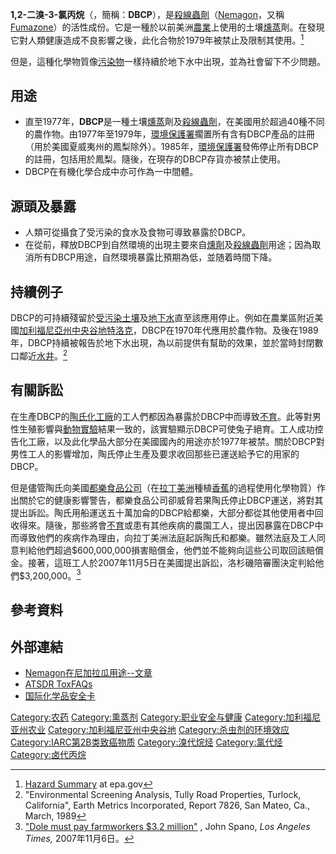 {{Chembox
| Name = 1,2-二溴-3-氯丙烷
| ImageFile = 1,2-Dibromo-3-chloropropane.svg
| ImageSizeL1 = 120px
| ImageNameL1 = 骨架式
| ImageFile1 = 1,2-Dibromo-3-chloropropane3d.png 
| ImageSizeR1 = 120px
| ImageNameR1 = 3D模型
| IUPACName = 1,2-Dibromo-3-chloropropane
| IUPACNameZh = 1,2-二溴-3-氯丙烷 
| OtherNames = 二溴氯丙烷
| Section1 = {{Chembox Identifiers
| Abbreviations = DBCP 
| ChemSpiderID_Ref = {{chemspidercite|correct|chemspider}}
| ChemSpiderID = 7008
| InChIKey = WBEJYOJJBDISQU-UHFFFAOYAN
| StdInChI_Ref = {{stdinchicite|correct|chemspider}}
| StdInChI = 1S/C3H5Br2Cl/c4-1-3(5)2-6/h3H,1-2H2
| StdInChIKey_Ref = {{stdinchicite|correct|chemspider}}
| StdInChIKey = WBEJYOJJBDISQU-UHFFFAOYSA-N
| CASNo_Ref = {{cascite|correct|CAS}}
| CASNo = 96-12-8 
| EINECS = 
| PubChem = 7280
| UNII_Ref = {{fdacite|correct|FDA}}
| UNII = 96K0FD4803
| SMILES = BrC(CBr)CCl
| InChI = 1/C3H5Br2Cl/c4-1-3(5)2-6/h3H,1-2H2
| RTECS = 
| MeSHName = 
| ChEBI_Ref = {{ebicite|correct|EBI}}
| ChEBI = 
| KEGG_Ref = {{keggcite|correct|kegg}}
| KEGG = C14336
  }}
| Section2 = {{Chembox Properties
|   Formula = C<sub>3</sub>H<sub>5</sub>Br<sub>2</sub>Cl
|   MolarMass = 236.32 
|   Appearance = 
|   Density =  
|   MeltingPt =  
|   BoilingPt =  
|   Solubility =  
  }}
}}

'''1,2-二溴-3-氯丙烷'''（{{lang-en|1,2-Dibromo-3-chloropropane}}，簡稱：'''DBCP'''），是[[殺線蟲劑|殺線蟲劑]]（[[Nemagon|Nemagon]]，又稱[[Fumazone|Fumazone]]）的活性成份。它是一種於以前美洲[[農業|農業]]上使用的土壤[[燻蒸|燻蒸]]劑。在發現它對人類健康造成不良影響之後，此化合物於1979年被禁止及限制其使用。<ref name="EPA">[http://www.epa.gov/ttn/atw/hlthef/dibromo-.html Hazard Summary] {{Wayback|url=http://www.epa.gov/ttn/atw/hlthef/dibromo-.html |date=20061008191734 }} at epa.gov</ref> 

但是，這種化學物質像[[污染物|污染物]]一樣持續於地下水中出現，並為社會留下不少問題。

== 用途 ==
* 直至1977年，'''DBCP'''是一種土壤[[燻蒸|燻蒸]]劑及[[殺線蟲劑|殺線蟲劑]]，在美國用於超過40種不同的農作物。由1977年至1979年，[[環境保護署|環境保護署]]擱置所有含有DBCP產品的註冊（用於美國夏威夷州的鳳梨除外）。1985年，[[環境保護署|環境保護署]]發佈停止所有DBCP的註冊，包括用於鳳梨。隨後，在現存的DBCP存貨亦被禁止使用。
* DBCP在有機化學合成中亦可作為一中間體。

== 源頭及暴露 ==
* 人類可從攝食了受污染的食水及食物可導致暴露於DBCP。 
* 在從前，釋放DBCP到自然環境的出現主要來自[[燻劑|燻劑]]及[[殺線蟲劑|殺線蟲劑]]用途；因為取消所有DBCP用途，自然環境暴露比預期為低，並随着時間下降。

== 持續例子 ==
DBCP的可持續殘留於[[土壤污染|受污染土壤]]及[[地下水|地下水]]直至該應用停止。例如在農業區附近美國[[加利福尼亞州|加利福尼亞州]][[中央谷地|中央谷地]][[特洛克|特洛克]]，DBCP在1970年代應用於農作物。及後在1989年，DBCP持續被報告於地下水出現，為以前提供有幫助的效果，並於當時封閉數口鄰近[[水井|水井]]。<ref>"Environmental Screening Analysis, Tully Road Properties, Turlock, California", Earth Metrics Incorporated, Report 7826, San Mateo, Ca., March, 1989</ref>

== 有關訴訟 ==
在生產DBCP的[[陶氏化工|陶氏化工廠]]的工人們都因為暴露於DBCP中而導致[[不育|不育]]。此等對男性生殖影響與[[動物實驗|動物實驗]]結果一致的，該實驗顯示DBCP可使兔子絕育。工人成功控告化工廠，以及此化學品大部分在美國國內的用途亦於1977年被禁。關於DBCP對男性工人的影響增加，陶氏停止生產及要求收回那些已運送給予它的用家的DBCP。

但是儘管陶氏向美國[[都樂食品公司|都樂食品公司]]（在[[拉丁美洲|拉丁美洲]]種植[[香蕉|香蕉]]的過程使用化學物質）作出關於它的健康影響警告，都樂食品公司卻威脅若果陶氏停止DBCP運送，將對其提出訴訟。陶氏用船運送五十萬加侖的DBCP給都樂，大部分都從其他使用者中回收得來。隨後，那些將會[[不育|不育]]或患有其他疾病的農園工人，提出因暴露在DBCP中而導致他們的疾病作為理由，向拉丁美洲法庭起訴陶氏和都樂。雖然法庭及工人同意判給他們超過$600,000,000損害賠償金，他們並不能夠向這些公司取回該賠償金。接著，這班工人於2007年11月5日在美國提出訴訟，洛杉磯陪審團決定判給他們$3,200,000。<ref>[http://www.latimes.com/news/printedition/california/la-me-dole6nov06,1,2105565.story "Dole must pay farmworkers $3.2 million"] {{Wayback|url=http://www.latimes.com/news/printedition/california/la-me-dole6nov06,1,2105565.story |date=20190821110708 }}, John Spano, ''Los Angeles Times,'' 2007年11月6日。</ref>

== 參考資料 ==
{{Reflist}}

== 外部連結 ==
* [http://www.commondreams.org/archive/2007/05/27/1487/ Nemagon在尼加拉瓜用途--文章]{{Wayback|url=http://www.commondreams.org/archive/2007/05/27/1487/ |date=20080525090432 }}
* [https://web.archive.org/web/20120922175748/http://www.atsdr.cdc.gov/tfacts36.html ATSDR ToxFAQs]
* [https://web.archive.org/web/20121022160138/http://www.cdc.gov/niosh/ipcsneng/neng0002.html 国际化学品安全卡]

[[Category:农药|Category:农药]]
[[Category:熏蒸剂|Category:熏蒸剂]]
[[Category:职业安全与健康|Category:职业安全与健康]]
[[Category:加利福尼亚州农业|Category:加利福尼亚州农业]]
[[Category:加利福尼亚州中央谷地|Category:加利福尼亚州中央谷地]]
[[Category:杀虫剂的环境效应|Category:杀虫剂的环境效应]]
[[Category:IARC第2B类致癌物质|Category:IARC第2B类致癌物质]]
[[Category:溴代烷烃|Category:溴代烷烃]]
[[Category:氯代烃|Category:氯代烃]]
[[Category:卤代丙烷|Category:卤代丙烷]]